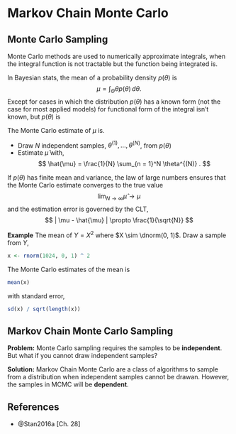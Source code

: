 # Markov Chain Monte Carlo

## Monte Carlo Sampling

Monte Carlo methods are used to numerically approximate integrals, when the integral function is not tractable but the function being integrated is.

In Bayesian stats, the mean of a probability density $p(\theta)$ is 
$$
\mu = \int_{\Theta} \theta p(\theta) \, d \theta .
$$
Except for cases in which the distribution $p(\theta)$ has a known form (not the case for most applied models) for functional form of the integral isn't known, but $p(\theta)$ is 

The Monte Carlo estimate of $\mu$ is.

- Draw $N$ independent samples, $\theta^{(1)}, \dots, \theta^{(N)}$, from $p(\theta)$
- Estimate $\hat{\mu}$ with,
    $$
    \hat{\mu} = \frac{1}{N} \sum_{n = 1}^N \theta^{(N)} .
    $$

If $p(\theta)$ has finite mean and variance, the law of large numbers ensures that the Monte Carlo estimate converges to the true value 
$$
\lim_{N \to \infty} \hat\mu \to \mu
$$
and the estimation error is governed by the CLT,
$$
| \mu - \hat{\mu} | \propto \frac{1}{\sqrt{N}}
$$

**Example** The mean of $Y = X^2$ where $X \sim \dnorm(0, 1)$.
Draw a sample from $Y$,
```r
x <- rnorm(1024, 0, 1) ^ 2
```
The Monte Carlo estimates of the mean is
```r
mean(x)
```
with standard error,
```r
sd(x) / sqrt(length(x))
```



## Markov Chain Monte Carlo Sampling

**Problem:** Monte Carlo sampling requires the samples to be **independent**. But what if you cannot draw independent samples? 

**Solution:** Markov Chain Monte Carlo are a class of algorithms to sample from a distribution when independent samples cannot be drawan.
However, the samples in MCMC will be **dependent**.



## References

- @Stan2016a [Ch. 28]
